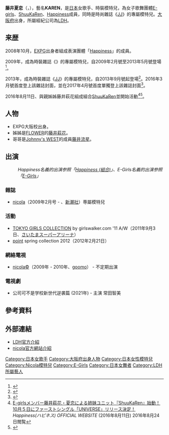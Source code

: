 {{藝人
|姓名 = 藤井 夏恋
|類型 = 女歌手
|圖片 = Karen Fujii, 2014 (cropped).jpg
|圖片尺寸 =
|圖片簡介 =
|原名 = {{lang|ja|藤井 夏恋}}
|外文名 =
|外文 =ふじい かれん
|羅馬拼音 = Fujī Karen
|英文名 =
|暱稱 = {{lang|ja|KAREN}}
|其他藝名 =
|國籍 = {{JPN}}
|民族 =
|籍貫 =
|出生日期 = {{birth date and age|1996|7|16}}
|出生地點 = [[日本|日本]]‧[[大阪府|大阪府]]
|逝世日期 =
|逝世地點 =
|職業 = 女子偶像
|語言 =
|教育程度 =
|宗教信仰 =
|配偶 =
|兒女 =
|父母 =
|音樂類型 =
|演奏樂器 =
|出身地 =
|出道作 =
|出道日期 = 2009年
|代表作 =
|活躍年代 =
|唱片公司 =
|經紀公司 = [[LDH_(藝能事務所)|LDH]]
|網站 =
|相關團體 = [[E-girls|E-girls]]、[[ShuuKaRen|ShuuKaRen]]、[[Happiness_(組合)|Happiness]]成員
|獎項 =
|IMDb =
}}

'''藤井夏恋'''（{{jpn|j=藤井 夏恋|hg=ふじい かれん|rm=Fujii Karen|f=y}}，{{bd|1996年|7月16|catIdx=Fujii Karen}}），藝名'''KAREN'''，是[[日本|日本]]女歌手、時裝模特兒，為女子歌舞團體[[E-girls|E-girls]]、[[ShuuKaRen|ShuuKaRen]]、[[Happiness_(組合)|Happiness]]成員，同時是時尚雜誌《[[JJ_(雜誌)|JJ]]》的專屬模特兒。[[大阪府|大阪府]]出身，所屬經紀公司為[[LDH_(藝能事務所)|LDH]]。

== 来歴 ==
2008年10月，[[EXPG|EXPG]]出身者組成表演團體「[[Happiness_(組合)|Happiness]]」的成員。

2009年，成為時裝雜誌《{{link-ja|nicola|ニコラ (雑誌)}}》的專屬模特兒，自2009年2月號至2013年5月號登場<ref>{{Cite web |url=http://gree.jp/happiness_g/blog/entry/664985808 |title=nicolaありがとう KAREN |trans-title= |accessdate=2018-12-04 |last= |first= |author= |authorlink= |coauthors= |date=2013-03-28 |year= |month= |format= |website= |work=Happiness公式ブログ |publisher=GREE |page= |pages= |quote= |language= |archiveurl=https://web.archive.org/web/20210123205610/http://gree.jp/happiness_g/blog/entry/664985808 |archivedate=2021-01-23 |deadlinkdate= |doi= |ref= |dead-url=no }}</ref>。

2013年，成為時裝雜誌《[[JJ_(雜誌)|JJ]]》的專屬模特兒，自2013年9月號起登場<ref name="JJ1">{{Cite web|script-title=ja:E-girlsの4人が「CanCam」「JJ」「Ray」の専属モデルに抜擢|language=ja|date=2013-07-22|url=http://mdpr.jp/news/detail/1262383|publisher=[[modelpress|modelpress]]|accessdate=2013-09-26|archive-date=2019-07-21|archive-url=https://web.archive.org/web/20190721165550/https://mdpr.jp/news/detail/1262383|dead-url=no}}</ref>。2016年3月號首度登上該雜誌封面，並在2017年4月號首度單獨登上該雜誌封面<ref name="JJ2">{{cite news|url=https://mdpr.jp/news/detail/1664259|script-title=ja:E-girls藤井夏恋「JJ」で初単独表紙　美肌あらわな大胆肩出し|language=ja|newspaper=[[modelpress|modelpress]]|date=2017-02-17|accessdate=2017-08-22|archive-date=2019-07-21|archive-url=https://web.archive.org/web/20190721165547/https://mdpr.jp/news/detail/1664259|dead-url=no}}</ref>。

2016年8月11日、與親姊姊藤井萩花組成組合[[ShuuKaRen|ShuuKaRen]]並開始活動<ref>[http://www.happiness-ldh.jp/news/detail.php?id=1039222 E-girlsメンバー藤井萩花・夏恋による姉妹ユニット『ShuuKaRen』始動！ 10月５日にファーストシングル「UNIVERSE」リリース決定！] {{Wayback|url=http://www.happiness-ldh.jp/news/detail.php?id=1039222 |date=20180626030848 }} ''Happiness(ハピネス) OFFICIAL WEBSITE'' (2016年8月11日) 2016年8月24日閲覧</ref><ref>{{cite news|url=http://natalie.mu/music/news/197882|script-title=ja:E-girlsアリーナツアー完結、藤井姉妹新プロジェクト＆新ツアー発表も|language=ja|newspaper=[[natalie_(網站)|音樂natalie]]|date=2016-08-11|accessdate=2016-08-12|archive-date=2021-02-04|archive-url=https://web.archive.org/web/20210204003152/https://natalie.mu/music/news/197882|dead-url=no}}</ref>。

== 人物 ==
*EXPG大阪校出身。
*姊姊是[[FLOWER_(組合)|FLOWER]]的[[藤井萩花|藤井萩花]]。
*哥哥是[[Johnny's_WEST|Johnny's WEST]]的成員[[藤井流星|藤井流星]]。

== 出演 ==
:''Happiness名義的出演参照「[[Happiness_(組合)|Happiness (組合)]]」、E-Girls名義的出演参照「[[E-Girls|E-Girls]]」''
=== 雜誌 ===
* [[nicola|nicola]]（2009年2月号 - 、[[新潮社|新潮社]]）専屬模特兒

=== 活動 ===
* [[東京ガールズコレクション|TOKYO GIRLS COLLECTION]] by girlswalker.com '11 A/W（2011年9月3日、[[さいたまスーパーアリーナ|さいたまスーパーアリーナ]]）
* [[Point_(企業)|point]] spring collection 2012（2012年2月21日）

=== 網絡電視 ===
* [[nicolaC|nicola©]]（2009年 - 2010年、[[goomo|goomo]]） - 不定期出演
=== 電視劇 ===
*公司可不是学校新世代逆袭篇 (2021年) - 主演 常田智美

== 參考資料 ==
{{Reflist}}

== 外部連結 ==
* [http://www.ldh.co.jp/artist/musician/happiness/member/karen.php?keepThis=true&TB_iframe=true&height=460&width=730 LDH官方介紹] {{Wayback|url=http://www.ldh.co.jp/artist/musician/happiness/member/karen.php?keepThis=true&TB_iframe=true&height=460&width=730 |date=20150913084148 }}
* [https://web.archive.org/web/20090611193052/http://www.nicola.jp/nicomo/karen.html nicola官方網站介紹]

{{Happiness}}

{{DEFAULTSORT:Fujii Karen}}
[[Category:日本女歌手|Category:日本女歌手]]
[[Category:大阪府出身人物|Category:大阪府出身人物]]
[[Category:日本女性模特兒|Category:日本女性模特兒]]
[[Category:Nicola模特兒|Category:Nicola模特兒]]
[[Category:E-Girls|Category:E-Girls]]
[[Category:日本女舞者|Category:日本女舞者]]
[[Category:LDH所屬藝人|Category:LDH所屬藝人]]